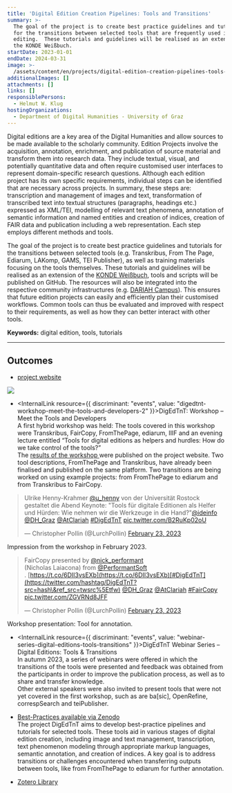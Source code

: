 ```yaml
---
title: 'Digital Edition Creation Pipelines: Tools and Transitions'
summary: >-
  The goal of the project is to create best practice guidelines and tutorials
  for the transitions between selected tools that are frequently used in digital
  editing.  These tutorials and guidelines will be realised as an extension of
  the KONDE Weißbuch.
startDate: 2023-01-01
endDate: 2024-03-31
image: >-
  /assets/content/en/projects/digital-edition-creation-pipelines-tools-and-transitions/image.png
additionalImages: []
attachments: []
links: []
responsiblePersons:
  - Helmut W. Klug
hostingOrganizations:
  - Department of Digital Humanities - University of Graz
---
```

Digital editions are a key area of the Digital Humanities and allow sources to be made available to the scholarly community. Edition Projects involve the acquisition, annotation, enrichment, and publication of source material and transform them into research data. They include textual, visual, and potentially quantitative data and often require customised user interfaces to represent domain-specific research questions. Although each edition project has its own specific requirements, individual steps can be identified that are necessary across projects. In summary, these steps are: transcription and management of images and text, transformation of transcribed text into textual structures (paragraphs, headings etc.) expressed as XML/TEI, modelling of relevant text phenomena, annotation of semantic information and named entities and creation of indices, creation of FAIR data and publication including a web representation. Each step employs different methods and tools.

The goal of the project is to create best practice guidelines and tutorials for the transitions between selected tools (e.g. Transkribus, From The Page, Ediarum, LAKomp, GAMS, TEI Publisher), as well as training materials focusing on the tools themselves. These tutorials and guidelines will be realised as an extension of the [KONDE Weißbuch](https://www.digitale-edition.at/), tools and scripts will be published on GitHub. The resources will also be integrated into the respective community infrastructures (e.g. [DARIAH Campus](https://campus.dariah.eu/)). This ensures that future edition projects can easily and efficiently plan their customised workflows. Common tools can thus be evaluated and improved with respect to their requirements, as well as how they can better interact with other tools.

**Keywords:** digital edition, tools, tutorials

---

## **Outcomes**

* [project website](https://digedtnt.github.io/about/)

![](/assets/content/en/projects/digital-edition-creation-pipelines-tools-and-transitions/digedtnt-website.png)

* <InternalLink resource={{ discriminant: "events", value: "digedtnt-workshop-meet-the-tools-and-developers-2" }}>DigEdTnT: Workshop – Meet the Tools and Developers</InternalLink>\
  A first hybrid workshop was held: The tools covered in this workshop were Transkribus, FairCopy, FromThePage, ediarum, IIIF and an evening lecture entitled “Tools for digital editions as helpers and hurdles: How do we take control of the tools?”\
  The [results of the workshop ](https://digedtnt.github.io/workshop/)were published on the project website. Two tool descriptions, FromThePage and Transkribus, have already been finalised and published on the same platform. Two transitions are being worked on using example projects: from FromThePage to ediarum and from Transkribus to FairCopy.

> Ulrike Henny-Krahmer [@u\_henny](https://twitter.com/u_henny?ref_src=twsrc%5Etfw) von der Universität Rostock gestaltet die Abend Keynote: "Tools für digitale Editionen als Helfer und Hürden: Wie nehmen wir die Werkzeuge in die Hand?"[@ideinfo](https://twitter.com/ideinfo?ref_src=twsrc%5Etfw) [@DH\_Graz](https://twitter.com/DH_Graz?ref_src=twsrc%5Etfw) [@AtClariah](https://twitter.com/AtClariah?ref_src=twsrc%5Etfw) [#DigEdTnT](https://twitter.com/hashtag/DigEdTnT?src=hash\&ref_src=twsrc%5Etfw) [pic.twitter.com/B2RuKp02oU](https://t.co/B2RuKp02oU)
>
> — Christopher Pollin (@LurchPollin) [February 23, 2023](https://twitter.com/LurchPollin/status/1628795745988972547?ref_src=twsrc%5Etfw)

Impression from the workshop in February 2023.

> FairCopy presented by [@nick\_performant](https://twitter.com/nick_performant?ref_src=twsrc%5Etfw)\
> (Nicholas Laiacona) from [@PerformantSoft](https://twitter.com/PerformantSoft?ref_src=twsrc%5Etfw)\
> . [https://t.co/6DII3vsEXb](https://t.co/6DII3vsEXb)[#DigEdTnT](https://twitter.com/hashtag/DigEdTnT?src=hash\&ref_src=twsrc%5Etfw) [@DH\_Graz](https://twitter.com/DH_Graz?ref_src=twsrc%5Etfw) [@AtClariah](https://twitter.com/AtClariah?ref_src=twsrc%5Etfw) [#FairCopy](https://twitter.com/hashtag/FairCopy?src=hash\&ref_src=twsrc%5Etfw) [pic.twitter.com/ZGVRNd8JFF](https://t.co/ZGVRNd8JFF)
>
> — Christopher Pollin (@LurchPollin) [February 23, 2023](https://twitter.com/LurchPollin/status/1628782847577268228?ref_src=twsrc%5Etfw)

Workshop presentation: Tool for annotation.

* <InternalLink resource={{ discriminant: "events", value: "webinar-series-digital-editions-tools-transitions" }}>DigEdTnT Webinar Series – Digital Editions: Tools & Transitions</InternalLink>\
  In autumn 2023, a series of webinars were offered in which the transitions of the tools were presented and feedback was obtained from the participants in order to improve the publication process, as well as to share and transfer knowledge.\
  Other external speakers were also invited to present tools that were not yet covered in the first workshop, such as are ba\[sic], OpenRefine, correspSearch and teiPublisher.

- [Best-Practices available via Zenodo](https://zenodo.org/records/10544700)\
  The project DigEdTnT aims to develop best-practice pipelines and tutorials for selected tools. These tools aid in various stages of digital edition creation, including image and text management, transcription, text phenomenon modeling through appropriate markup languages, semantic annotation, and creation of indices. A key goal is to address transitions or challenges encountered when transferring outputs between tools, like from FromThePage to ediarum for further annotation.

* [Zotero Library](https://www.zotero.org/groups/4949308/digedtnt/library)
